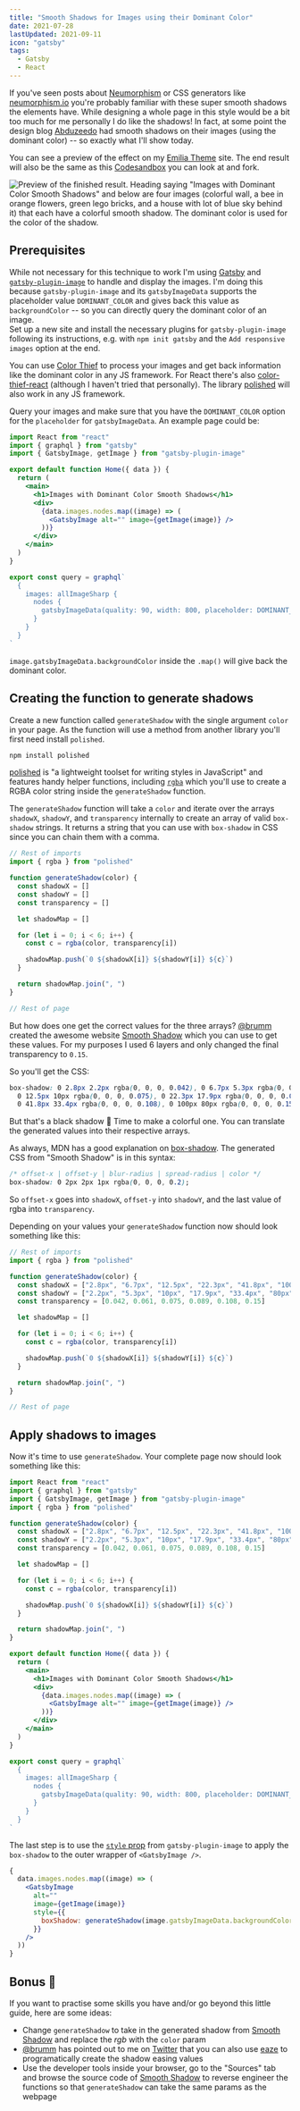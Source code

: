 ```yaml
---
title: "Smooth Shadows for Images using their Dominant Color"
date: 2021-07-28
lastUpdated: 2021-09-11
icon: "gatsby"
tags:
  - Gatsby
  - React
---
```


If you've seen posts about [Neumorphism](https://uxdesign.cc/neumorphism-in-user-interfaces-b47cef3bf3a6) or CSS generators like [neumorphism.io](https://neumorphism.io/) you're probably familiar with these super smooth shadows the elements have. While designing a whole page in this style would be a bit too much for me personally I do like the shadows! In fact, at some point the design blog [Abduzeedo](https://abduzeedo.com/) had smooth shadows on their images (using the dominant color) -- so exactly what I'll show today.

You can see a preview of the effect on my [Emilia Theme](https://emilia.lekoarts.de/) site. The end result will also be the same as this [Codesandbox](https://codesandbox.io/s/gatsby-plugin-image-layered-smooth-shadows-w2z9k) you can look at and fork.

![Preview of the finished result. Heading saying "Images with Dominant Color Smooth Shadows" and below are four images (colorful wall, a bee in orange flowers, green lego bricks, and a house with lot of blue sky behind it) that each have a colorful smooth shadow. The dominant color is used for the color of the shadow.](./finished_result_preview.jpg)

## Prerequisites

While not necessary for this technique to work I'm using [Gatsby](https://www.gatsbyjs.com) and [`gatsby-plugin-image`](https://www.gatsbyjs.com/plugins/gatsby-plugin-image/) to handle and display the images. I'm doing this because `gatsby-plugin-image` and its `gatsbyImageData` supports the placeholder value `DOMINANT_COLOR` and gives back this value as `backgroundColor` -- so you can directly query the dominant color of an image.  
Set up a new site and install the necessary plugins for `gatsby-plugin-image` following its instructions, e.g. with `npm init gatsby` and the `Add responsive images` option at the end.

<Alert status="info" title="Not using Gatsby or even React?">

You can use [Color Thief](https://lokeshdhakar.com/projects/color-thief/) to
process your images and get back information like the dominant color in any JS framework. For React there's also [color-thief-react](https://github.com/jonyw4/color-thief-react) (although I haven't tried that personally). The library [polished](https://polished.js.org/) will also work in any JS framework.

</Alert>

Query your images and make sure that you have the `DOMINANT_COLOR` option for the `placeholder` for `gatsbyImageData`. An example page could be:

```jsx title=src/pages/index.js {22}
import React from "react"
import { graphql } from "gatsby"
import { GatsbyImage, getImage } from "gatsby-plugin-image"

export default function Home({ data }) {
  return (
    <main>
      <h1>Images with Dominant Color Smooth Shadows</h1>
      <div>
        {data.images.nodes.map((image) => (
          <GatsbyImage alt="" image={getImage(image)} />
        ))}
      </div>
    </main>
  )
}

export const query = graphql`
  {
    images: allImageSharp {
      nodes {
        gatsbyImageData(quality: 90, width: 800, placeholder: DOMINANT_COLOR)
      }
    }
  }
`
```

`image.gatsbyImageData.backgroundColor` inside the `.map()` will give back the dominant color.

## Creating the function to generate shadows

Create a new function called `generateShadow` with the single argument `color` in your page. As the function will use a method from another library you'll first need install `polished`.

```sh
npm install polished
```

[polished](https://polished.js.org/) is "a lightweight toolset for writing styles in JavaScript" and features handy helper functions, including [`rgba`](https://polished.js.org/docs/#rgba) which you'll use to create a RGBA color string inside the `generateShadow` function.

The `generateShadow` function will take a `color` and iterate over the arrays `shadowX`, `shadowY`, and `transparency` internally to create an array of valid `box-shadow` strings. It returns a string that you can use with `box-shadow` in CSS since you can chain them with a comma.

```jsx title=src/pages/index.js
// Rest of imports
import { rgba } from "polished"

function generateShadow(color) {
  const shadowX = []
  const shadowY = []
  const transparency = []

  let shadowMap = []

  for (let i = 0; i < 6; i++) {
    const c = rgba(color, transparency[i])

    shadowMap.push(`0 ${shadowX[i]} ${shadowY[i]} ${c}`)
  }

  return shadowMap.join(", ")
}

// Rest of page
```

But how does one get the correct values for the three arrays? [@brumm](https://twitter.com/funkensturm) created the awesome website [Smooth Shadow](https://shadows.brumm.af/) which you can use to get these values. For my purposes I used 6 layers and only changed the final transparency to `0.15`.

So you'll get the CSS:

```css
box-shadow: 0 2.8px 2.2px rgba(0, 0, 0, 0.042), 0 6.7px 5.3px rgba(0, 0, 0, 0.061),
  0 12.5px 10px rgba(0, 0, 0, 0.075), 0 22.3px 17.9px rgba(0, 0, 0, 0.089),
  0 41.8px 33.4px rgba(0, 0, 0, 0.108), 0 100px 80px rgba(0, 0, 0, 0.15);
```

But that's a black shadow 😬 Time to make a colorful one. You can translate the generated values into their respective arrays.

<Alert status="info" title="How to read box-shadow?">

As always, MDN has a good explanation on [box-shadow](https://developer.mozilla.org/en-US/docs/Web/CSS/box-shadow). The generated CSS from "Smooth Shadow" is in this syntax:

```css
/* offset-x | offset-y | blur-radius | spread-radius | color */
box-shadow: 0 2px 2px 1px rgba(0, 0, 0, 0.2);
```

So `offset-x` goes into `shadowX`, `offset-y` into `shadowY`, and the last value of rgba into `transparency`.

</Alert>

Depending on your values your `generateShadow` function now should look something like this:

```jsx title=src/pages/index.js {5-7}
// Rest of imports
import { rgba } from "polished"

function generateShadow(color) {
  const shadowX = ["2.8px", "6.7px", "12.5px", "22.3px", "41.8px", "100px"]
  const shadowY = ["2.2px", "5.3px", "10px", "17.9px", "33.4px", "80px"]
  const transparency = [0.042, 0.061, 0.075, 0.089, 0.108, 0.15]

  let shadowMap = []

  for (let i = 0; i < 6; i++) {
    const c = rgba(color, transparency[i])

    shadowMap.push(`0 ${shadowX[i]} ${shadowY[i]} ${c}`)
  }

  return shadowMap.join(", ")
}

// Rest of page
```

## Apply shadows to images

Now it's time to use `generateShadow`. Your complete page now should look something like this:

```jsx title=src/pages/index.js
import React from "react"
import { graphql } from "gatsby"
import { GatsbyImage, getImage } from "gatsby-plugin-image"
import { rgba } from "polished"

function generateShadow(color) {
  const shadowX = ["2.8px", "6.7px", "12.5px", "22.3px", "41.8px", "100px"]
  const shadowY = ["2.2px", "5.3px", "10px", "17.9px", "33.4px", "80px"]
  const transparency = [0.042, 0.061, 0.075, 0.089, 0.108, 0.15]

  let shadowMap = []

  for (let i = 0; i < 6; i++) {
    const c = rgba(color, transparency[i])

    shadowMap.push(`0 ${shadowX[i]} ${shadowY[i]} ${c}`)
  }

  return shadowMap.join(", ")
}

export default function Home({ data }) {
  return (
    <main>
      <h1>Images with Dominant Color Smooth Shadows</h1>
      <div>
        {data.images.nodes.map((image) => (
          <GatsbyImage alt="" image={getImage(image)} />
        ))}
      </div>
    </main>
  )
}

export const query = graphql`
  {
    images: allImageSharp {
      nodes {
        gatsbyImageData(quality: 90, width: 800, placeholder: DOMINANT_COLOR)
      }
    }
  }
`
```

The last step is to use the [`style` prop](https://www.gatsbyjs.com/docs/reference/built-in-components/gatsby-plugin-image/#shared-props) from `gatsby-plugin-image` to apply the `box-shadow` to the outer wrapper of `<GatsbyImage />`.

```jsx {7}
{
  data.images.nodes.map((image) => (
    <GatsbyImage
      alt=""
      image={getImage(image)}
      style={{
        boxShadow: generateShadow(image.gatsbyImageData.backgroundColor),
      }}
    />
  ))
}
```

## Bonus 🍬

If you want to practise some skills you have and/or go beyond this little guide, here are some ideas:

- Change `generateShadow` to take in the generated shadow from [Smooth Shadow](https://shadows.brumm.af/) and replace the _rgb_ with the `color` param
- [@brumm](https://twitter.com/funkensturm) has pointed out to me on [Twitter](https://twitter.com/funkensturm/status/1435993413271367681) that you can also use [eaze](https://www.npmjs.com/package/eaze) to programatically create the shadow easing values
- Use the developer tools inside your browser, go to the "Sources" tab and browse the source code of [Smooth Shadow](https://shadows.brumm.af/) to reverse engineer the functions so that `generateShadow` can take the same params as the webpage
